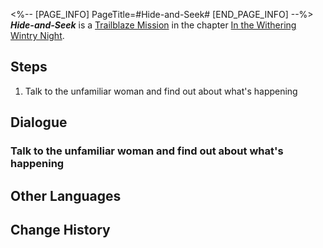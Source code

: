 <%-- [PAGE_INFO]
PageTitle=#Hide-and-Seek#
[END_PAGE_INFO] --%>
{{Stub|Dialogue.}}
{{Mission Infobox
|id            = 1010401
|title         = 
|image         = Mission Hide-and-Seek.png{{subst:void|<!--$UPLOAD:<<SpriteOutput/Chronicle/1010401.png>-<Mission Hide-and-Seek.png>-<Fate's Atlas Images>>-->}}
|type          = Trailblaze
|event_name    = 
|chapter       = In the Withering Wintry Night
|requirements  = [[Trailblaze Mission]] ''[[You Can Run, But You Can't Hide]]'' completed
|summary       = Dizziness set in, and you awakened to find yourself separated from your companions, lying on a bed. Through a thrilling game of hide-and-seek, you reunited with March 7th and embarked on a quest to locate Dan Heng.
|characters    = Trailblazer
|startLocation = [[Jarilo-VI]] - [[Backwater Pass]]
|world         = Jarilo-VI
|area          = Backwater Pass
|prev          = You Can Run, But You Can't Hide
|next          = The Eighth and Final Rule
|rewards       = Trailblaze EXP*600; Stellar Jade*80; Adventure Log*6; Condensed Aether*3; Trick Snack*10; Simple First-Aid Device*10
}}
'''''Hide-and-Seek''''' is a [[Trailblaze Mission]] in the chapter [[In the Withering Wintry Night]].

==Steps==
# Talk to the unfamiliar woman and find out about what's happening

<!--
==Gameplay Notes==

--><!--
==Trial Character==

-->
==Dialogue==
{{Stub Dialogue}}

===Talk to the unfamiliar woman and find out about what's happening===
{{Mission Description|type=trailblaze|location=Backwater Pass|As the daughter of the Supreme Guardian, Bronya has always been quick and decisive &mdash; this pursuit operation targeted at you was no exception.<br />Good thing your "good pal" Sampo arrived just in time to rescue you. It's just that... it would've been better if he didn't knock you out with the smoke bomb made from questionable ingredients.<br />In your daze, you realize that you aren't tied up but placed on a bed somewhere &mdash; to a degree, this tells you that you're not in immediate danger. You'll have to ask the unfamiliar woman in front of you for more details.}}
{{Dialogue Start}}
:{{tx}}
{{Dialogue End}}

==Other Languages==
{{Other Languages
|en   = Hide-and-Seek
|zhs  = 捉迷藏
|zht  = 捉迷藏
|ja   = かくれんぼ
|ko   = 숨바꼭질
|es   = El escondite
|fr   = Cache-cache
|ru   = Игра в прятки
|th   = เกมซ่อนหา
|vi   = Trốn Tìm
|de   = Versteckspiel
|id   = Petak Umpet
|pt   = Esconde-Esconde
}}

==Change History==
{{Change History|1.0}}
